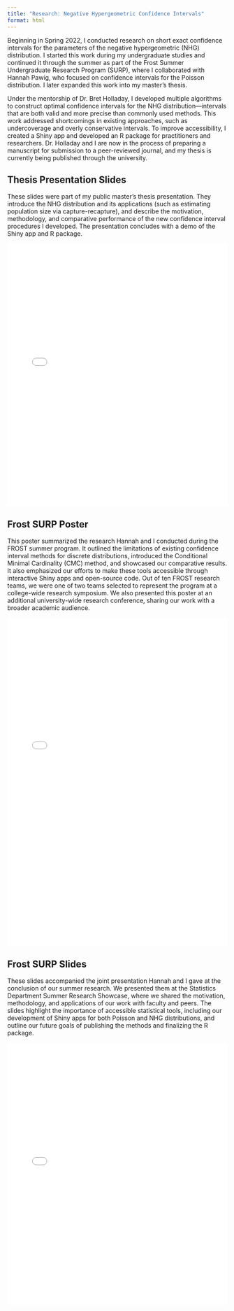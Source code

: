 ```yaml
---
title: "Research: Negative Hypergeometric Confidence Intervals"
format: html
---
```


Beginning in Spring 2022, I conducted research on short exact confidence intervals for the parameters of the negative hypergeometric (NHG) distribution. I started this work during my undergraduate studies and continued it through the summer as part of the Frost Summer Undergraduate Research Program (SURP), where I collaborated with Hannah Pawig, who focused on confidence intervals for the Poisson distribution. I later expanded this work into my master’s thesis.

Under the mentorship of Dr. Bret Holladay, I developed multiple algorithms to construct optimal confidence intervals for the NHG distribution—intervals that are both valid and more precise than commonly used methods. This work addressed shortcomings in existing approaches, such as undercoverage and overly conservative intervals. To improve accessibility, I created a Shiny app and developed an R package for practitioners and researchers. Dr. Holladay and I are now in the process of preparing a manuscript for submission to a peer-reviewed journal, and my thesis is currently being published through the university.

## Thesis Presentation Slides

These slides were part of my public master’s thesis presentation. They introduce the NHG distribution and its applications (such as estimating population size via capture-recapture), and describe the motivation, methodology, and comparative performance of the new confidence interval procedures I developed. The presentation concludes with a demo of the Shiny app and R package.

<iframe src="nhg_ci/ThesisPresentation.pdf" width="100%" height="600px" style="border: none;">

<p>Your browser does not support PDFs. <a href="resume.pdf">Download the PDF</a>.</p>

</iframe>

## Frost SURP Poster

This poster summarized the research Hannah and I conducted during the FROST summer program. It outlined the limitations of existing confidence interval methods for discrete distributions, introduced the Conditional Minimal Cardinality (CMC) method, and showcased our comparative results. It also emphasized our efforts to make these tools accessible through interactive Shiny apps and open-source code. Out of ten FROST research teams, we were one of two teams selected to represent the program at a college-wide research symposium. We also presented this poster at an additional university-wide research conference, sharing our work with a broader academic audience.

<iframe src="nhg_ci/Frost_SURP_Discrete_CI_2025_Poster.pdf" width="100%" height="750px" style="border: none;">

<p>Your browser does not support PDFs. <a href="resume.pdf">Download the PDF</a>.</p>

</iframe>

## Frost SURP Slides

These slides accompanied the joint presentation Hannah and I gave at the conclusion of our summer research. We presented them at the Statistics Department Summer Research Showcase, where we shared the motivation, methodology, and applications of our work with faculty and peers. The slides highlight the importance of accessible statistical tools, including our development of Shiny apps for both Poisson and NHG distributions, and outline our future goals of publishing the methods and finalizing the R package.

<iframe src="nhg_ci/Frost_SURP_Discrete_CI_2025_Slides.pdf" width="100%" height="600px" style="border: none;">

<p>Your browser does not support PDFs. <a href="resume.pdf">Download the PDF</a>.</p>

</iframe>
